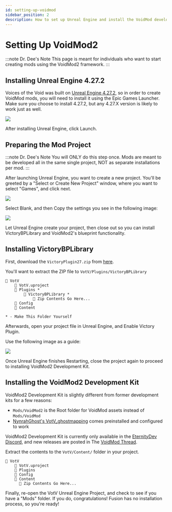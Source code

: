 ```yaml
---
id: setting-up-voidmod
sidebar_position: 2
description: How to set up Unreal Engine and install the VoidMod development kit
---
```


# Setting Up VoidMod2

:::note Dr. Dee's Note
This page is meant for individuals who want to start creating mods using the VoidMod2 framework.
:::

## Installing Unreal Engine 4.27.2

Voices of the Void was built on [Unreal Engine 4.27.2](https://www.unrealengine.com/en-US/download), so in order to create VoidMod mods, you will need to install it using the Epic Games Launcher. Make sure you choose to install 4.27.2, but any 4.27.X version is likely to work just as well.

![](img/unrealengine-install.png)

After installing Unreal Engine, click Launch.

## Preparing the Mod Project

:::note Dr. Dee's Note
You will ONLY do this step once. Mods are meant to be developed all in the same single project, NOT as separate installations per mod.
:::

After launching Unreal Engine, you want to create a new project. You'll be greeted by a "Select or Create New Project" window, where you want to select "Games", and click next.

![](img/unrealengine-newproject.png)

Select Blank, and then Copy the settings you see in the following image:

![](img/unrealengine-projectsetup.png)

Let Unreal Engine create your project, then close out so you can install VictoryBPLibrary and VoidMod2's blueprint functionality.

## Installing VictoryBPLibrary

First, download the `VictoryPlugin27.zip` from [here](https://www.mediafire.com/file/1snjjuxuoqs6b4g/VictoryPlugin27.zip/file).

You'll want to extract the ZIP file to `VotV/Plugins/VictoryBPLibrary`

```
📁 VotV
    📄 VotV.uproject
    📁 Plugins *
        📁 VictoryBPLibrary *
            📄 Zip Contents Go Here...
    📁 Config
    📁 Content

* - Make This Folder Yourself
```

Afterwards, open your project file in Unreal Engine, and Enable Victory Plugin.

Use the following image as a guide:

![](img/victorybp-enable.png)

Once Unreal Engine finishes Restarting, close the project again to proceed to installing VoidMod2 Development Kit.

## Installing the VoidMod2 Development Kit

VoidMod2 Development Kit is slightly different from former development kits for a few reasons:

- `Mods/VoidMod2` is the Root folder for VoidMod assets instead of `Mods/VoidMod`
- [NynrahGhost's VotV_ghostmapping](https://github.com/NynrahGhost/VotV_ghostmapping/releases) comes preinstalled and configured to work

VoidMod2 Development Kit is currently only available in the [EternityDev Discord](https://discord.gg/invite/eternitydevgames), and new releases are posted in The [VoidMod Thread](https://discord.com/channels/512287844258021376/1135662233460949002).

Extract the contents to the `VotV/Content/` folder in your project.

```
📁 VotV
    📄 VotV.uproject
    📁 Plugins
    📁 Config
    📁 Content
      📄 Zip Contents Go Here...
```

Finally, re-open the VotV Unreal Engine Project, and check to see if you have a "Mods" folder. If you do, congratulations! Fusion has no installation process, so you're ready!






